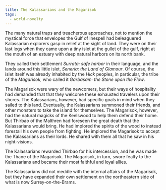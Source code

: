 ```yaml
---
title: The Kalassarians and the Magarisok
tags:
  - world-novelty
---
```



The many natural traps and treacherous approaches, not to mention the mystical
force that envelopes the Gulf of Inespell had beleaguered Kalassarian explorers
gasp in relief at the sight of land. They were on their last legs when they came
upon a tiny islet at the gullet of the gulf, right at the mouth of an estuary
with deep natural harbors on its north bank.

They called their settlement _Surrata: safe harbor_ in their language, and the
lands around this little islet, _Seneria: the Land of Glamour_. Of course, the
islet itself was already inhabited by the _Hick_ peoples, in particular, the
tribe of the _Magarisok_, who called it _Garbasam: the Stone upon the Flow_.

The Magarisok were wary of the newcomers, but their ways of hospitality had
demanded that that they welcome these exhausted travelers upon their shores. The
Kalassarians, however, had specific goals in mind when they sailed to this land.
Eventually, the Kalassarians summoned their friends, and other monsters to take
the island for themselves. The Magarisok, however, had the natural magicks of
the Keelswood to help them defend their home. But Thirbao of the Malthren had
foreseen the great death that the Kalassarians would bring. He had implored the
spirits of the wood to instead forestall his own people from fighting. He
implored the Magarisok to accept the Kalassarians as their lords. He shared with
them all that he saw in his night-visions.

The Kalassarians rewarded Thirbao for his intercession, and he was made the
Thane of the Magarisok. The Magarisok, in turn, swore fealty to the Kalassarians
and became their most faithful and loyal allies.

The Kalassarians did not meddle with the internal affairs of the Magarisok, but
they have expanded their own settlement on the northeastern side of what is now
Surrey-on-the-Brams.
